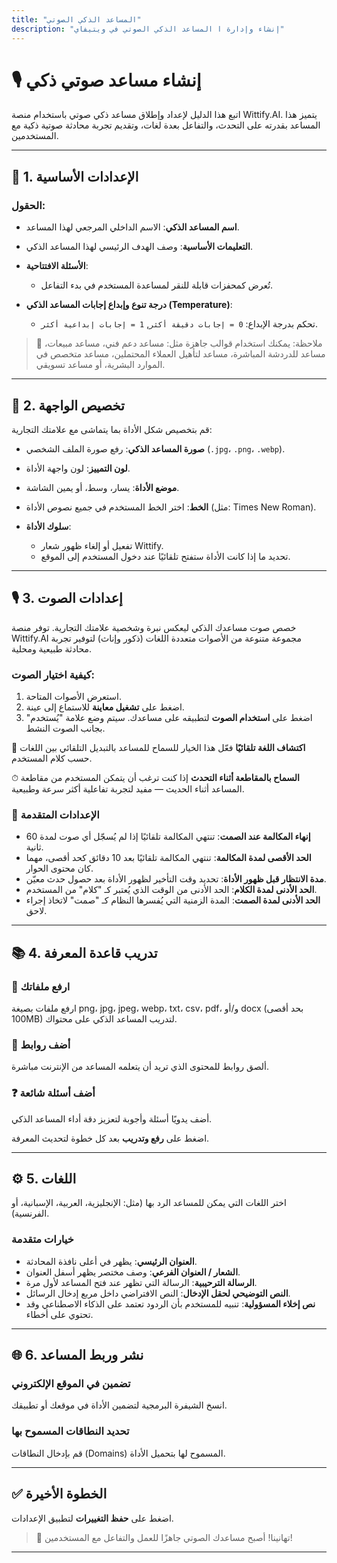 ```yaml
---
title: "المساعد الذكي الصوتي"
description: "إنشاء وإدارة ا المساعد الذكي الصوتي في ويتيفاي"
---
```

# 🎙️ إنشاء مساعد صوتي ذكي

اتبع هذا الدليل لإعداد وإطلاق مساعد ذكي صوتي باستخدام منصة Wittify.AI. يتميز هذا المساعد بقدرته على التحدث، والتفاعل بعدة لغات، وتقديم تجربة محادثة صوتية ذكية مع المستخدمين.

---

## 🧩 1. الإعدادات الأساسية

### الحقول:

* **اسم المساعد الذكي**: الاسم الداخلي المرجعي لهذا المساعد.
* **التعليمات الأساسية**: وصف الهدف الرئيسي لهذا المساعد الذكي.
* **الأسئلة الافتتاحية**:

  * تُعرض كمحفزات قابلة للنقر لمساعدة المستخدم في بدء التفاعل.
* **درجة تنوع وإبداع إجابات المساعد الذكي (Temperature)**:

  * تحكم بدرجة الإبداع: `0 = إجابات دقيقة أكثر`, `1 = إجابات إبداعية أكثر`.

> 🧠 ملاحظة: يمكنك استخدام قوالب جاهزة مثل: مساعد دعم فني، مساعد مبيعات، مساعد للدردشة المباشرة، مساعد لتأهيل العملاء المحتملين، مساعد متخصص في الموارد البشرية، أو مساعد تسويقي.

---

## 🎨 2. تخصيص الواجهة

قم بتخصيص شكل الأداة بما يتماشى مع علامتك التجارية:

* **صورة المساعد الذكي**: رفع صورة الملف الشخصي (`.jpg`، `.png`، `.webp`).
* **لون التمييز**: لون واجهة الأداة.
* **موضع الأداة**: يسار، وسط، أو يمين الشاشة.
* **الخط**: اختر الخط المستخدم في جميع نصوص الأداة (مثل: Times New Roman).
* **سلوك الأداة**:

  * تفعيل أو إلغاء ظهور شعار Wittify.
  * تحديد ما إذا كانت الأداة ستفتح تلقائيًا عند دخول المستخدم إلى الموقع.

---

## 🎙️ 3. إعدادات الصوت

خصص صوت مساعدك الذكي ليعكس نبرة وشخصية علامتك التجارية. توفر منصة Wittify.AI مجموعة متنوعة من الأصوات متعددة اللغات (ذكور وإناث) لتوفير تجربة محادثة طبيعية ومحلية.

### كيفية اختيار الصوت:

1. استعرض الأصوات المتاحة.
2. اضغط على **تشغيل معاينة** للاستماع إلى عينة.
3. اضغط على **استخدام الصوت** لتطبيقه على مساعدك. سيتم وضع علامة "يُستخدم" بجانب الصوت النشط.

🔄 **اكتشاف اللغة تلقائيًا**
فعّل هذا الخيار للسماح للمساعد بالتبديل التلقائي بين اللغات حسب كلام المستخدم.

⏱ **السماح بالمقاطعة أثناء التحدث**
إذا كنت ترغب أن يتمكن المستخدم من مقاطعة المساعد أثناء الحديث — مفيد لتجربة تفاعلية أكثر سرعة وطبيعية.

### 🔧 الإعدادات المتقدمة

* **إنهاء المكالمة عند الصمت**: تنتهي المكالمة تلقائيًا إذا لم يُسجّل أي صوت لمدة 60 ثانية.
* **الحد الأقصى لمدة المكالمة**: تنتهي المكالمة تلقائيًا بعد 10 دقائق كحد أقصى، مهما كان محتوى الحوار.
* **مدة الانتظار قبل ظهور الأداة**: تحديد وقت التأخير لظهور الأداة بعد حصول حدث معيّن.
* **الحد الأدنى لمدة الكلام**: الحد الأدنى من الوقت الذي يُعتبر كـ "كلام" من المستخدم.
* **الحد الأدنى لمدة الصمت**: المدة الزمنية التي يُفسرها النظام كـ "صمت" لاتخاذ إجراء لاحق.

---

## 📚 4. تدريب قاعدة المعرفة

### 📁 ارفع ملفاتك

ارفع ملفات بصيغة png، jpg، jpeg، webp، txt، csv، pdf، و/أو docx (بحد أقصى 100MB) لتدريب المساعد الذكي على محتواك.

### 🔗 أضف روابط

ألصق روابط للمحتوى الذي تريد أن يتعلمه المساعد من الإنترنت مباشرة.

### ❓ أضف أسئلة شائعة

أضف يدويًا أسئلة وأجوبة لتعزيز دقة أداء المساعد الذكي.

اضغط على **رفع وتدريب** بعد كل خطوة لتحديث المعرفة.

---

## ⚙️ 5. اللغات

اختر اللغات التي يمكن للمساعد الرد بها (مثل: الإنجليزية، العربية، الإسبانية، أو الفرنسية).

### خيارات متقدمة

* **العنوان الرئيسي**: يظهر في أعلى نافذة المحادثة.
* **الشعار / العنوان الفرعي**: وصف مختصر يظهر أسفل العنوان.
* **الرسالة الترحيبية**: الرسالة التي تظهر عند فتح المساعد لأول مرة.
* **النص التوضيحي لحقل الإدخال**: النص الافتراضي داخل مربع إدخال الرسائل.
* **نص إخلاء المسؤولية**: تنبيه للمستخدم بأن الردود تعتمد على الذكاء الاصطناعي وقد تحتوي على أخطاء.

---

## 🌐 6. نشر وربط المساعد

### تضمين في الموقع الإلكتروني

انسخ الشيفرة البرمجية لتضمين الأداة في موقعك أو تطبيقك.

### تحديد النطاقات المسموح بها

قم بإدخال النطاقات (Domains) المسموح لها بتحميل الأداة.

---

## ✅ الخطوة الأخيرة

اضغط على **حفظ التغييرات** لتطبيق الإعدادات.

> 🎉 تهانينا! أصبح مساعدك الصوتي جاهزًا للعمل والتفاعل مع المستخدمين!

---
